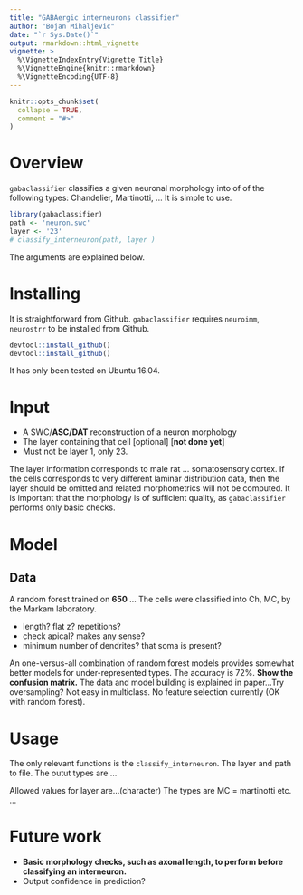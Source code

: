 ```yaml
---
title: "GABAergic interneurons classifier"
author: "Bojan Mihaljevic"
date: "`r Sys.Date()`"
output: rmarkdown::html_vignette
vignette: >
  %\VignetteIndexEntry{Vignette Title}
  %\VignetteEngine{knitr::rmarkdown}
  %\VignetteEncoding{UTF-8}
---
```


```r
knitr::opts_chunk$set(
  collapse = TRUE,
  comment = "#>"
)
```

# Overview 

`gabaclassifier` classifies a given neuronal morphology into of of the following types: Chandelier, Martinotti, ...  It is simple to use. 

```r
library(gabaclassifier)
path <- 'neuron.swc'
layer <- '23'
# classify_interneuron(path, layer )
```

The arguments are explained below. 

# Installing 

It is straightforward from Github. `gabaclassifier` requires  `neuroimm`, `neurostrr` to be installed from Github. 

```r
devtool::install_github()
devtool::install_github()
``` 
It has only been tested on Ubuntu 16.04. 

# Input 
- A SWC/**ASC/DAT** reconstruction of a neuron morphology
- The layer containing that cell [optional]  [**not done yet**]
- Must not be layer 1, only 23. 

The layer information corresponds to male rat ... somatosensory cortex. If the cells corresponds to very different laminar distribution data, then the layer should be omitted and related morphometrics will not be computed. It is important that the morphology is of sufficient quality, as `gabaclassifier` performs only basic checks.
  
# Model 

## Data 
A random forest trained on **650** ...  The cells were classified into Ch, MC, by the Markam laboratory. 

- length? flat z? repetitions? 
- check apical? makes any sense? 
- minimum number of dendrites? that soma is present? 

An one-versus-all combination of random forest models provides somewhat better models for under-represented types. The accuracy is 72%. **Show the confusion matrix.**
The data and model building is explained in paper...Try oversampling? Not easy in multiclass.  No feature selection currently (OK with random forest).    

# Usage 
The only relevant functions is the `classify_interneuron`. The layer and path to file. The outut types are ... 

Allowed values for layer are...(character)
The types are MC = martinotti etc. ...   

# Future work  
- **Basic morphology checks, such as axonal length, to perform before classifying an interneuron.** 
- Output confidence in prediction? 
